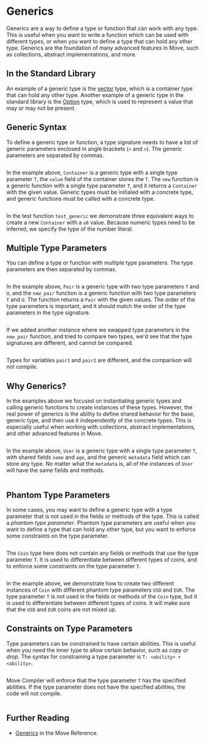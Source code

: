 # Generics

Generics are a way to define a type or function that can work with any type. This is useful when you
want to write a function which can be used with different types, or when you want to define a type
that can hold any other type. Generics are the foundation of many advanced features in Move, such as
collections, abstract implementations, and more.

## In the Standard Library

An example of a generic type is the [vector](../../../references/framework/move-stdlib/vector.mdx) type, which is a container type that
can hold any other type. Another example of a generic type in the standard library is the
[Option](../../../references/framework/move-stdlib/option.mdx) type, which is used to represent a value that may or may not be present.

## Generic Syntax

To define a generic type or function, a type signature needs to have a list of generic parameters
enclosed in angle brackets (`<` and `>`). The generic parameters are separated by commas.

```move file=<rootDir>/docs/examples/move/move-overview/generics.move#L8-L16 
```

In the example above, `Container` is a generic type with a single type parameter `T`, the `value`
field of the container stores the `T`. The `new` function is a generic function with a single type
parameter `T`, and it returns a `Container` with the given value. Generic types must be initialed
with a concrete type, and generic functions must be called with a concrete type.

```move file=<rootDir>/docs/examples/move/move-overview/generics.move#L20-L31 
```

In the test function `test_generic` we demonstrate three equivalent ways to create a new `Container`
with a `u8` value. Because numeric types need to be inferred, we specify the type of the number
literal.

## Multiple Type Parameters

You can define a type or function with multiple type parameters. The type parameters are then
separated by commas.

```move file=<rootDir>/docs/examples/move/move-overview/generics.move#L35-L44
```

In the example above, `Pair` is a generic type with two type parameters `T` and `U`, and the
`new_pair` function is a generic function with two type parameters `T` and `U`. The function returns
a `Pair` with the given values. The order of the type parameters is important, and it should match
the order of the type parameters in the type signature.

```move file=<rootDir>/docs/examples/move/move-overview/generics.move#L48-L63
```

If we added another instance where we swapped type parameters in the `new_pair` function, and tried
to compare two types, we'd see that the type signatures are different, and cannot be compared.

```move file=<rootDir>/docs/examples/move/move-overview/generics.move#L67-L80
```

Types for variables `pair1` and `pair2` are different, and the comparison will not compile.

## Why Generics?

In the examples above we focused on instantiating generic types and calling generic functions to
create instances of these types. However, the real power of generics is the ability to define shared
behavior for the base, generic type, and then use it independently of the concrete types. This is
especially useful when working with collections, abstract implementations, and other advanced
features in Move.

```move file=<rootDir>/docs/examples/move/move-overview/generics.move#L86-L92
```

In the example above, `User` is a generic type with a single type parameter `T`, with shared fields
`name` and `age`, and the generic `metadata` field which can store any type. No matter what the
`metadata` is, all of the instances of `User` will have the same fields and methods.

```move file=<rootDir>/docs/examples/move/move-overview/generics.move#L96-L104
```

## Phantom Type Parameters

In some cases, you may want to define a generic type with a type parameter that is not used in the
fields or methods of the type. This is called a _phantom type parameter_. Phantom type parameters
are useful when you want to define a type that can hold any other type, but you want to enforce some
constraints on the type parameter.

```move file=<rootDir>/docs/examples/move/move-overview/generics.move#L108-L111
```

The `Coin` type here does not contain any fields or methods that use the type parameter `T`. It is
used to differentiate between different types of coins, and to enforce some constraints on the type
parameter `T`.

```move file=<rootDir>/docs/examples/move/move-overview/generics.move#L115-L126
```

In the example above, we demonstrate how to create two different instances of `Coin` with different
phantom type parameters `USD` and `EUR`. The type parameter `T` is not used in the fields or methods
of the `Coin` type, but it is used to differentiate between different types of coins. It will make
sure that the `USD` and `EUR` coins are not mixed up.

## Constraints on Type Parameters

Type parameters can be constrained to have certain abilities. This is useful when you need the inner
type to allow certain behavior, such as _copy_ or _drop_. The syntax for constraining a type
parameter is `T: <ability> + <ability>`.

```move file=<rootDir>/docs/examples/move/move-overview/generics.move#L130-L138
```

Move Compiler will enforce that the type parameter `T` has the specified abilities. If the type
parameter does not have the specified abilities, the code will not compile.


```move file=<rootDir>/docs/examples/move/move-overview/generics.move#L142-L152
```

## Further Reading

- [Generics](https://github.com/move-language/move/blob/main/language/documentation/book/src/generics.md) in the Move Reference.